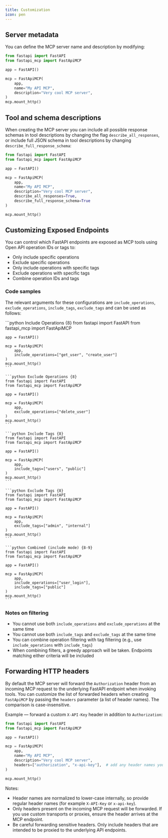 ```yaml
---
title: Customization
icon: pen
---
```


## Server metadata

You can define the MCP server name and description by modifying:

```python {8-9}
from fastapi import FastAPI
from fastapi_mcp import FastApiMCP

app = FastAPI()

mcp = FastApiMCP(
    app,
    name="My API MCP",
    description="Very cool MCP server",
)
mcp.mount_http()
```

## Tool and schema descriptions

When creating the MCP server you can include all possible response schemas in tool descriptions by changing the flag `describe_all_responses`, or include full JSON schema in tool descriptions by changing `describe_full_response_schema`:

```python {10-11}
from fastapi import FastAPI
from fastapi_mcp import FastApiMCP

app = FastAPI()

mcp = FastApiMCP(
    app,
    name="My API MCP",
    description="Very cool MCP server",
    describe_all_responses=True,
    describe_full_response_schema=True
)

mcp.mount_http()
```

## Customizing Exposed Endpoints

You can control which FastAPI endpoints are exposed as MCP tools using Open API operation IDs or tags to:

- Only include specific operations
- Exclude specific operations
- Only include operations with specific tags
- Exclude operations with specific tags
- Combine operation IDs and tags

### Code samples

The relevant arguments for these configurations are `include_operations`, `exclude_operations`, `include_tags`, `exclude_tags` and can be used as follows:

<CodeGroup>
    ```python Include Operations {8}
    from fastapi import FastAPI
    from fastapi_mcp import FastApiMCP

    app = FastAPI()

    mcp = FastApiMCP(
        app,
        include_operations=["get_user", "create_user"]
    )
    mcp.mount_http()
    ```

    ```python Exclude Operations {8}
    from fastapi import FastAPI
    from fastapi_mcp import FastApiMCP

    app = FastAPI()

    mcp = FastApiMCP(
        app,
        exclude_operations=["delete_user"]
    )
    mcp.mount_http()
    ```

    ```python Include Tags {8}
    from fastapi import FastAPI
    from fastapi_mcp import FastApiMCP

    app = FastAPI()

    mcp = FastApiMCP(
        app,
        include_tags=["users", "public"]
    )
    mcp.mount_http()
    ```

    ```python Exclude Tags {8}
    from fastapi import FastAPI
    from fastapi_mcp import FastApiMCP

    app = FastAPI()

    mcp = FastApiMCP(
        app,
        exclude_tags=["admin", "internal"]
    )
    mcp.mount_http()
    ```

    ```python Combined (include mode) {8-9}
    from fastapi import FastAPI
    from fastapi_mcp import FastApiMCP

    app = FastAPI()

    mcp = FastApiMCP(
        app,
        include_operations=["user_login"],
        include_tags=["public"]
    )
    mcp.mount_http()
    ```

</CodeGroup>

### Notes on filtering

- You cannot use both `include_operations` and `exclude_operations` at the same time
- You cannot use both `include_tags` and `exclude_tags` at the same time
- You can combine operation filtering with tag filtering (e.g., use `include_operations` with `include_tags`)
- When combining filters, a greedy approach will be taken. Endpoints matching either criteria will be included

## Forwarding HTTP headers

By default the MCP server will forward the `Authorization` header from an incoming MCP request to the underlying FastAPI endpoint when invoking tools. You can customize the list of forwarded headers when creating `FastApiMCP` by passing the `headers` parameter (a list of header names). The comparison is case-insensitive.

Example — forward a custom `X-API-Key` header in addition to `Authorization`:

```python
from fastapi import FastAPI
from fastapi_mcp import FastApiMCP

app = FastAPI()

mcp = FastApiMCP(
    app,
    name="My API MCP",
    description="Very cool MCP server",
    headers=["authorization", "x-api-key"],  # add any header names you want forwarded
)

mcp.mount_http()
```

Notes:

- Header names are normalized to lower-case internally, so provide regular header names (for example `X-API-Key` or `x-api-key`).
- Only headers present on the incoming MCP request will be forwarded. If you use custom transports or proxies, ensure the header arrives at the MCP endpoint.
- Be careful forwarding sensitive headers. Only include headers that are intended to be proxied to the underlying API endpoints.
